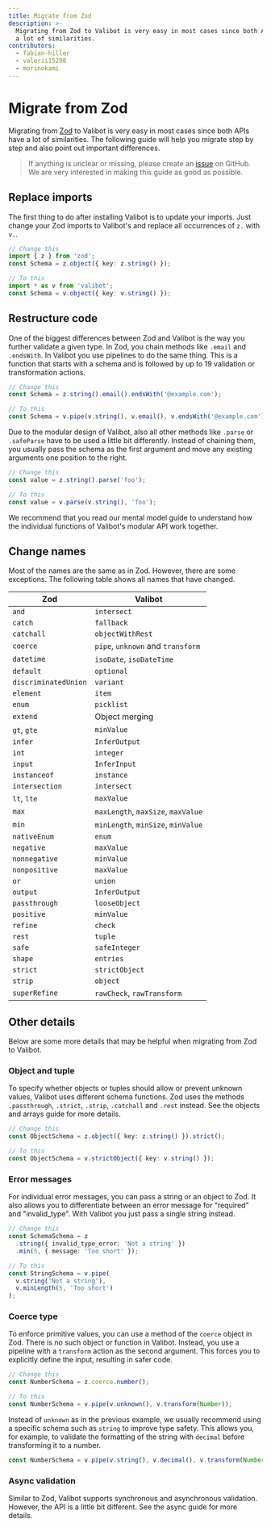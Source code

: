 ```yaml
---
title: Migrate from Zod
description: >-
  Migrating from Zod to Valibot is very easy in most cases since both APIs have
  a lot of similarities.
contributors:
  - fabian-hiller
  - valerii15298
  - morinokami
---
```



# Migrate from Zod

Migrating from [Zod](https://zod.dev/) to Valibot is very easy in most cases since both APIs have a lot of similarities. The following guide will help you migrate step by step and also point out important differences.

> If anything is unclear or missing, please create an [issue](https://github.com/fabian-hiller/valibot/issues/new) on GitHub. We are very interested in making this guide as good as possible.

## Replace imports

The first thing to do after <Link href="../installation/">installing</Link> Valibot is to update your imports. Just change your Zod imports to Valibot's and replace all occurrences of `z.` with `v.`.

```ts
// Change this
import { z } from 'zod';
const Schema = z.object({ key: z.string() });

// To this
import * as v from 'valibot';
const Schema = v.object({ key: v.string() });
```

## Restructure code

One of the biggest differences between Zod and Valibot is the way you further validate a given type. In Zod, you chain methods like `.email` and `.endsWith`. In Valibot you use <Link href="../pipelines/">pipelines</Link> to do the same thing. This is a function that starts with a schema and is followed by up to 19 validation or transformation actions.

```ts
// Change this
const Schema = z.string().email().endsWith('@example.com');

// To this
const Schema = v.pipe(v.string(), v.email(), v.endsWith('@example.com'));
```

Due to the modular design of Valibot, also all other methods like `.parse` or `.safeParse` have to be used a little bit differently. Instead of chaining them, you usually pass the schema as the first argument and move any existing arguments one position to the right.

```ts
// Change this
const value = z.string().parse('foo');

// To this
const value = v.parse(v.string(), 'foo');
```

We recommend that you read our <Link href="../mental-model/">mental model</Link> guide to understand how the individual functions of Valibot's modular API work together.

## Change names

Most of the names are the same as in Zod. However, there are some exceptions. The following table shows all names that have changed.

| Zod                  | Valibot                                                                                                                                     |
| -------------------- | ------------------------------------------------------------------------------------------------------------------------------------------- |
| `and`                | <Link href="/api/intersect/">`intersect`</Link>                                                                                             |
| `catch`              | <Link href="/api/fallback/">`fallback`</Link>                                                                                               |
| `catchall`           | <Link href="/api/objectWithRest/">`objectWithRest`</Link>                                                                                   |
| `coerce`             | <Link href="/api/pipe/">`pipe`</Link>, <Link href="/api/unknown/">`unknown`</Link> and <Link href="/api/transform/">`transform`</Link>      |
| `datetime`           | <Link href="/api/isoDate/">`isoDate`</Link>, <Link href="/api/isoDateTime/">`isoDateTime`</Link>                                            |
| `default`            | <Link href="/api/optional/">`optional`</Link>                                                                                               |
| `discriminatedUnion` | <Link href="/api/variant/">`variant`</Link>                                                                                                 |
| `element`            | `item`                                                                                                                                      |
| `enum`               | <Link href="/api/picklist/">`picklist`</Link>                                                                                               |
| `extend`             | <Link href="../intersections/#merge-objects">Object merging</Link>                                                                          |
| `gt`, `gte`          | <Link href="/api/minValue/">`minValue`</Link>                                                                                               |
| `infer`              | <Link href="/api/InferOutput/">`InferOutput`</Link>                                                                                         |
| `int`                | <Link href="/api/integer/">`integer`</Link>                                                                                                 |
| `input`              | <Link href="/api/InferInput/">`InferInput`</Link>                                                                                           |
| `instanceof`         | <Link href="/api/instance/">`instance`</Link>                                                                                               |
| `intersection`       | <Link href="/api/intersect/">`intersect`</Link>                                                                                             |
| `lt`, `lte`          | <Link href="/api/maxValue/">`maxValue`</Link>                                                                                               |
| `max`                | <Link href="/api/maxLength/">`maxLength`</Link>, <Link href="/api/maxSize/">`maxSize`</Link>, <Link href="/api/maxValue/">`maxValue`</Link> |
| `min`                | <Link href="/api/minLength/">`minLength`</Link>, <Link href="/api/minSize/">`minSize`</Link>, <Link href="/api/minValue/">`minValue`</Link> |
| `nativeEnum`         | <Link href="/api/enum/">`enum`</Link>                                                                                                       |
| `negative`           | <Link href="/api/maxValue/">`maxValue`</Link>                                                                                               |
| `nonnegative`        | <Link href="/api/minValue/">`minValue`</Link>                                                                                               |
| `nonpositive`        | <Link href="/api/maxValue/">`maxValue`</Link>                                                                                               |
| `or`                 | <Link href="/api/union/">`union`</Link>                                                                                                     |
| `output`             | <Link href="/api/InferOutput/">`InferOutput`</Link>                                                                                         |
| `passthrough`        | <Link href="/api/looseObject/">`looseObject`</Link>                                                                                         |
| `positive`           | <Link href="/api/minValue/">`minValue`</Link>                                                                                               |
| `refine`             | <Link href="/api/check/">`check`</Link>                                                                                                     |
| `rest`               | <Link href="/api/tuple/">`tuple`</Link>                                                                                                     |
| `safe`               | <Link href="/api/safeInteger/">`safeInteger`</Link>                                                                                         |
| `shape`              | `entries`                                                                                                                                   |
| `strict`             | <Link href="/api/strictObject/">`strictObject`</Link>                                                                                       |
| `strip`              | <Link href="/api/object/">`object`</Link>                                                                                                   |
| `superRefine`        | <Link href="/api/rawCheck/">`rawCheck`</Link>, <Link href="/api/rawTransform/">`rawTransform`</Link>                                        |

## Other details

Below are some more details that may be helpful when migrating from Zod to Valibot.

### Object and tuple

To specify whether objects or tuples should allow or prevent unknown values, Valibot uses different schema functions. Zod uses the methods `.passthrough`, `.strict`, `.strip`, `.catchall` and `.rest` instead. See the <Link href="../objects/">objects</Link> and <Link href="../arrays/">arrays</Link> guide for more details.

```ts
// Change this
const ObjectSchema = z.object({ key: z.string() }).strict();

// To this
const ObjectSchema = v.strictObject({ key: v.string() });
```

### Error messages

For individual error messages, you can pass a string or an object to Zod. It also allows you to differentiate between an error message for "required" and "invalid_type". With Valibot you just pass a single string instead.

```ts
// Change this
const SchemaSchema = z
  .string({ invalid_type_error: 'Not a string' })
  .min(5, { message: 'Too short' });

// To this
const StringSchema = v.pipe(
  v.string('Not a string'),
  v.minLength(5, 'Too short')
);
```

### Coerce type

To enforce primitive values, you can use a method of the `coerce` object in Zod. There is no such object or function in Valibot. Instead, you use a pipeline with a <Link href="/api/transform/">`transform`</Link> action as the second argument. This forces you to explicitly define the input, resulting in safer code.

```ts
// Change this
const NumberSchema = z.coerce.number();

// To this
const NumberSchema = v.pipe(v.unknown(), v.transform(Number));
```

Instead of <Link href="/api/unknown/">`unknown`</Link> as in the previous example, we usually recommend using a specific schema such as <Link href="/api/string/">`string`</Link> to improve type safety. This allows you, for example, to validate the formatting of the string with <Link href="/api/decimal/">`decimal`</Link> before transforming it to a number.

```ts
const NumberSchema = v.pipe(v.string(), v.decimal(), v.transform(Number));
```

### Async validation

Similar to Zod, Valibot supports synchronous and asynchronous validation. However, the API is a little bit different. See the <Link href="../async-validation/">async guide</Link> for more details.
